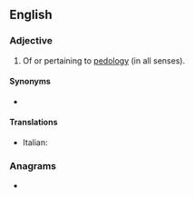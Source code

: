 ==English==

===Adjective===
{{en-adj}}

# Of or pertaining to [[pedology]] (in all senses).

====Synonyms====
* {{l|en|pedological}}

====Translations====
{{trans-top|of or pertaining to pedology}}
* Italian: {{t|it|pedologico}}
{{trans-mid}}
{{trans-bottom}}

===Anagrams===
* {{anagrams|en|a=cdegiloop|logopedic|police dog}}
